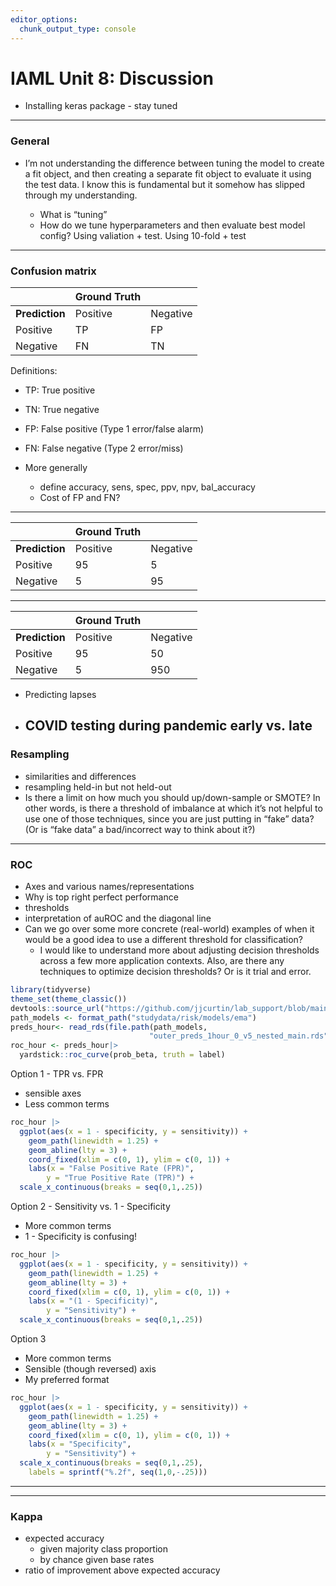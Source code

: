 ```yaml
---
editor_options: 
  chunk_output_type: console
---
```


# IAML Unit 8: Discussion


- Installing keras package - stay tuned

-------------------------------------------------------------------------------

### General

- I'm not understanding the difference between tuning the model to create a fit object, and then creating a separate fit object to evaluate it using the test data. I know this is fundamental but it somehow has slipped through my understanding.

  - What is "tuning"
  - How do we tune hyperparameters and then evaluate best model config?  Using valiation + test.  Using 10-fold + test

-----

### Confusion matrix


|               | **Ground Truth** |    |
|:--------------|:--------- |:----------|
| **Prediction**| Positive  | Negative  | 
| Positive      | TP        | FP        |
| Negative      | FN        | TN        |

Definitions: 

- TP: True positive
- TN: True negative
- FP: False positive (Type 1 error/false alarm)
- FN: False negative (Type 2 error/miss)

- More generally
  - define accuracy, sens, spec, ppv, npv, bal_accuracy
  - Cost of FP and FN?

--------------------------------------------------------------------------------  

|               | **Ground Truth** |    |
|:--------------|:--------- |:----------|
| **Prediction**| Positive  | Negative  | 
| Positive      | 95        | 5         |
| Negative      | 5         | 95        |

--------------------------------------------------------------------------------  

|               | **Ground Truth** |     |
|:--------------|:--------- |:-----------|
| **Prediction**| Positive  | Negative   | 
| Positive      | 95        | 50         |
| Negative      | 5         | 950        |

- Predicting lapses
- COVID testing during pandemic early vs. late
--------------------------------------------------------------------------------

### Resampling

- similarities and differences
- resampling held-in but not held-out
- Is there a limit on how much you should up/down-sample or SMOTE? In other words, is there a threshold of imbalance at which it's not helpful to use one of those techniques, since you are just putting in "fake" data? (Or is "fake data" a bad/incorrect way to think about it?)

--------------------------------------------------------------------------------

### ROC

- Axes and various names/representations
- Why is top right perfect performance
- thresholds
- interpretation of auROC and the diagonal line
- Can we go over some more concrete (real-world) examples of when it would be a good idea to use a different threshold for classification? 
  - I would like to understand more about adjusting decision thresholds across a few more application contexts. Also, are there any techniques to optimize decision thresholds? Or is it trial and error.

```r
library(tidyverse)
theme_set(theme_classic()) 
devtools::source_url("https://github.com/jjcurtin/lab_support/blob/main/format_path.R?raw=true")
path_models <- format_path("studydata/risk/models/ema")
preds_hour<- read_rds(file.path(path_models, 
                               "outer_preds_1hour_0_v5_nested_main.rds"))
roc_hour <- preds_hour|> 
  yardstick::roc_curve(prob_beta, truth = label)
```

Option 1 - TPR vs. FPR

- sensible axes
- Less common terms
```r
roc_hour |> 
  ggplot(aes(x = 1 - specificity, y = sensitivity)) +
    geom_path(linewidth = 1.25) +
    geom_abline(lty = 3) +
    coord_fixed(xlim = c(0, 1), ylim = c(0, 1)) +
    labs(x = "False Positive Rate (FPR)",
        y = "True Positive Rate (TPR)") +
  scale_x_continuous(breaks = seq(0,1,.25))
```

Option 2 - Sensitivity vs. 1 - Specificity 

- More common terms
- 1 - Specificity is confusing!
```r
roc_hour |> 
  ggplot(aes(x = 1 - specificity, y = sensitivity)) +
    geom_path(linewidth = 1.25) +
    geom_abline(lty = 3) +
    coord_fixed(xlim = c(0, 1), ylim = c(0, 1)) +
    labs(x = "(1 - Specificity)",
        y = "Sensitivity") +
  scale_x_continuous(breaks = seq(0,1,.25))
```


Option 3
 
- More common terms
- Sensible (though reversed) axis
- My preferred format
```r
roc_hour |> 
  ggplot(aes(x = 1 - specificity, y = sensitivity)) +
    geom_path(linewidth = 1.25) +
    geom_abline(lty = 3) +
    coord_fixed(xlim = c(0, 1), ylim = c(0, 1)) +
    labs(x = "Specificity",
        y = "Sensitivity") +
  scale_x_continuous(breaks = seq(0,1,.25),
    labels = sprintf("%.2f", seq(1,0,-.25)))
```

-----

-----

### Kappa

- expected accuracy
  - given majority class proportion
  - by chance given base rates
- ratio of improvement above expected accuracy


